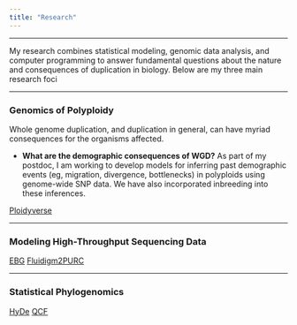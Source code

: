 ```yaml
---
title: "Research"
---
```


----

My research combines statistical modeling, genomic data analysis, 
and computer programming to answer fundamental questions about the nature and consequences of 
duplication in biology. Below are my three main research foci

----

### Genomics of Polyploidy

Whole genome duplication, and duplication in general, can have myriad consequences
for the organisms affected. 

 - **What are the demographic consequences of WGD?** As part of my postdoc,
 I am working to develop models for inferring past demographic events (eg,
 migration, divergence, bottlenecks) in polyploids using genome-wide SNP data.
 We have also incorporated inbreeding into these inferences.

<a href="https://github.com/ploidyverse">Ploidyverse</a>

----

### Modeling High-Throughput Sequencing Data 

<a href="https://github.com/pblischak/polyploid-genotyping" target="_blank">EBG</a>
<a href="https://github.com/pblischak/fluidigm2purc" target="_blank">Fluidigm2PURC</a>


----

### Statistical Phylogenomics

<a href="https://github.com/pblischak/HyDe" target="_blank">HyDe</a>
<a href="https://github.com/pblischak/QCF" target="_blank">QCF</a>
